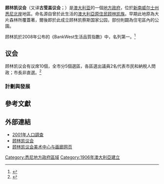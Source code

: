 {{NoteTA
|G1=Country
}}
{{Infobox Australian Place | type = lga 
| name     = 顾林凯议会
| state    = nsw
| image    = Ku-ring-gai sydney.png
| caption  = 
| pop      = 118053
| pop_year = {{CensusAU|2016}}
| pop_footnotes =<ref name="Census2016">{{Census 2016 AUS|id=LGA14500 |name=Ku-ring-gai (A)|accessdate=2017-07-05|quick=on}}</ref>
| density  = 
| area     = 86<!--km2-->
| est      = 
| seat     = 戈登
| mayor    = Jennifer Anderson
| region   = [[悉尼|悉尼]]
| logo     = 
| url      = http://www.kmc.nsw.gov.au/
| stategov = 
| fedgov   = 
| near-nw  = [[康士比郡|康士比郡]]
| near-n   = 
| near-ne  = [[華令加議會|華令加議會]]
| near-e   = 
| near-w   = 
| near-sw  = [[萊德市|萊德市]]
| near-s   = 
| near-se  = [[威乐比市|威乐比市]]
}}

'''顾林凯议会'''（又译'''古莹盖议会'''；{{lang-en|Ku-ring-gai Council}}）是[[澳大利亚|澳大利亚]]的一個[[地方政府區域|地方政府]]，位於[[新南威尔士州|新南威尔士州]][[悉尼|悉尼]][[北岸|北岸]]地區。命名源自曾於此生活的[[澳大利亞原住民|澳大利亞原住民]][[顾林凯族|顾林凯族]]。早期此地原為大片森林所覆蓋著，爾後即於此成立顾林凯蔡斯国家公园，部份則闢為住宅區內的公園。

顾林凯於2008年公布的《BankWest生活品質指數》中，名列第一。<ref name="BankWest">{{cite web|url= http://www.bankwest.com.au/library/scripts/objectifyMedia.aspx?file=pdf/43/12.pdf&str_title=Complete%20Quality%20of%20Life%20Rankings%202008.pdf|title= BankWest Quality of Life Index 2008|accessdate= 2008-09-03|date= 2008-08-20|format= pdf|work= BankWest Quality of Life Index 2008|publisher= BankWest|pages= 8|deadurl= yes|archiveurl= https://web.archive.org/web/20090225160749/http://www.bankwest.com.au/library/scripts/objectifyMedia.aspx?file=pdf%2F43%2F12.pdf&str_title=Complete%20Quality%20of%20Life%20Rankings%202008.pdf|archivedate= 2009-02-25}}</ref>

== 议会 ==
顾林凯议会有议席10個，全市分5個選區，各區選出議員2名代表市民和納稅人問政；市長非直選。<ref name=EC>{{cite web|url = http://www.lg.elections.nsw.gov.au/LGE2008/result.Gilgandra.html|title = Gilgandra Shire Council|work = 2008 Election results|publisher = Electoral Commission NSW|accessdate = 2009-06-17}}{{Dead link|date=2019年12月 |bot=InternetArchiveBot |fix-attempted=yes }}</ref> 

===計劃與發展===

==參考文獻==
{{Reflist}}

==外部連結==
*[http://www.abs.gov.au/ausstats/abs@census.nsf/Lookup2001Census/EE64F23475E47F6CCA256BBE0083C86A 2001年人口調查]
*[http://www.kmc.nsw.gov.au 顾林凯议会]
*[http://artabase.net/gallery/118-ku-ring-gai-art-centre-and-gallery 顾林凯议会美术中心与画廊网页] {{Wayback|url=http://artabase.net/gallery/118-ku-ring-gai-art-centre-and-gallery |date=20110709200619 }}

{{clear}}

{{Sydney_regions}}

{{coord|33|45|S|151|09|E|display=title|region:AU_type:adm2nd_source:dewiki}}

{{DEFAULTSORT:Ku-ring-gai Council}}
[[Category:悉尼地方政府區域|Category:悉尼地方政府區域]]
[[Category:1906年澳大利亞建立|Category:1906年澳大利亞建立]]